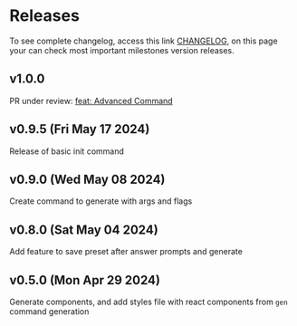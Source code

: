 # Releases

To see complete changelog, access this link [CHANGELOG](https://github.com/ipetinate/clingon/blob/main/CHANGELOG.md), on this page your can check most important milestones version releases.

## v1.0.0

PR under review: [feat: Advanced Command](https://github.com/ipetinate/clingon/pull/52)

## v0.9.5 (Fri May 17 2024)

Release of basic init command

## v0.9.0 (Wed May 08 2024)

Create command to generate with args and flags

## v0.8.0 (Sat May 04 2024)

Add feature to save preset after answer prompts and generate

## v0.5.0 (Mon Apr 29 2024)

Generate components, and add styles file with react components from `gen` command generation

